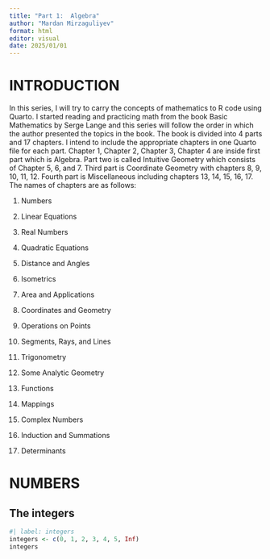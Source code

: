 ```yaml
---
title: "Part 1:  Algebra"
author: "Mardan Mirzaguliyev"
format: html
editor: visual
date: 2025/01/01
---
```


# INTRODUCTION

In this series, I will try to carry the concepts of mathematics to R code using Quarto. I started reading and practicing math from the book Basic Mathematics by Serge Lange and this series will follow the order in which the author presented the topics in the book. The book is divided into 4 parts and 17 chapters. I intend to include the appropriate chapters in one Quarto file for each part. Chapter 1, Chapter 2, Chapter 3, Chapter 4 are inside first part which is Algebra. Part two is called Intuitive Geometry which consists of Chapter 5, 6, and 7. Third part is Coordinate Geometry with chapters 8, 9, 10, 11, 12. Fourth part is Miscellaneous including chapters 13, 14, 15, 16, 17. The names of chapters are as follows:

1.  Numbers

2.  Linear Equations

3.  Real Numbers

4.  Quadratic Equations

5.  Distance and Angles

6.  Isometrics

7.  Area and Applications

8.  Coordinates and Geometry

9.  Operations on Points

10. Segments, Rays, and Lines

11. Trigonometry

12. Some Analytic Geometry

13. Functions

14. Mappings

15. Complex Numbers

16. Induction and Summations

17. Determinants

# NUMBERS

## The integers

```r
#| label: integers
integers <- c(0, 1, 2, 3, 4, 5, Inf)
integers
```

## 
